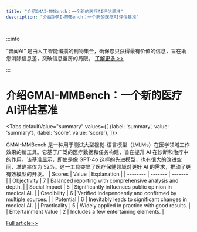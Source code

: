 ```yaml
---
title: "介绍GMAI-MMBench：一个新的医疗AI评估基准"
description: "介绍GMAI-MMBench：一个新的医疗AI评估基准"

---
```



:::info

“智闻AI“ 是由人工智能编撰的刊物集合，确保您只获得最有价值的信息，旨在助您消除信息差，突破信息茧房的局限。  [了解更多 >>](/)

:::

# 介绍GMAI-MMBench：一个新的医疗AI评估基准


<Tabs
	defaultValue="summary"
	values={[
	{label: 'summary', value: 'summary'},
	{label: 'score', value: 'score'},
]}>
<TabItem value="summary">


GMAI-MMBench 是一种用于测试大型视觉-语言模型（LVLMs）在医学领域工作效果的新工具。它基于广泛的医疗数据和任务构建，旨在提升 AI 在诊断和治疗中的作用。该基准显示，即使是像 GPT-4o 这样的先进模型，也有很大的改进空间，准确率仅为 52%。这一工具突显了医疗保健领域对更好 AI 的需求，推动了更有效模型的开发。
</TabItem>
<TabItem value="score">
	| Scores     | Value   | Explanation |
	| -------- | ------- | ------- |
	| Objectivity  | 7    | Balanced reporting with comprehensive analysis and depth.    |
	| Social Impact | 5     | Significantly influences public opinion in medical AI.    |
	| Credibility    | 6    | Verified independently and confirmed by multiple sources.    |
	| Potential    | 6    | Inevitably leads to significant changes in medical AI.    |
	| Practicality    | 5    | Widely applied in practice with good results.    |
	| Entertainment Value    | 2    | Includes a few entertaining elements.    |
</TabItem>
</Tabs>

[Full article>>](https://arxiv.org/abs/2408.03361)
